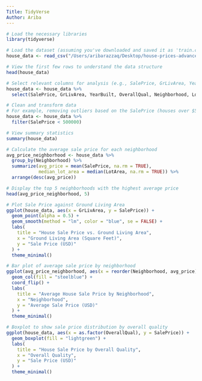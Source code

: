 ```yaml
---
Title: TidyVerse
Author: Ariba 
---
```




```r
# Load the necessary libraries
library(tidyverse)

# Load the dataset (assuming you've downloaded and saved it as 'train.csv')
house_data <- read_csv("/Users/aribarazzaq/Desktop/house-prices-advanced-regression-techniques/train.csv")

# View the first few rows to understand the data structure
head(house_data)


```

```r
# Select relevant columns for analysis (e.g., SalePrice, GrLivArea, YearBuilt, OverallQual)
house_data <- house_data %>%
  select(SalePrice, GrLivArea, YearBuilt, OverallQual, Neighborhood, LotArea)

# Clean and transform data
# For example, removing outliers based on the SalePrice (houses over $500,000) for simplicity
house_data <- house_data %>%
  filter(SalePrice < 500000)

# View summary statistics
summary(house_data)

```

```r
# Calculate the average sale price for each neighborhood
avg_price_neighborhood <- house_data %>%
  group_by(Neighborhood) %>%
  summarize(avg_price = mean(SalePrice, na.rm = TRUE),
            median_lot_area = median(LotArea, na.rm = TRUE)) %>%
  arrange(desc(avg_price))

# Display the top 5 neighborhoods with the highest average price
head(avg_price_neighborhood, 5)

```

```r
# Plot Sale Price against Ground Living Area
ggplot(house_data, aes(x = GrLivArea, y = SalePrice)) +
  geom_point(alpha = 0.5) +
  geom_smooth(method = "lm", color = "blue", se = FALSE) +
  labs(
    title = "House Sale Price vs. Ground Living Area",
    x = "Ground Living Area (Square Feet)",
    y = "Sale Price (USD)"
  ) +
  theme_minimal()

```

```r
# Bar plot of average sale price by neighborhood
ggplot(avg_price_neighborhood, aes(x = reorder(Neighborhood, avg_price), y = avg_price)) +
  geom_col(fill = "steelblue") +
  coord_flip() +
  labs(
    title = "Average House Sale Price by Neighborhood",
    x = "Neighborhood",
    y = "Average Sale Price (USD)"
  ) +
  theme_minimal()

```

```r
# Boxplot to show sale price distribution by overall quality
ggplot(house_data, aes(x = as.factor(OverallQual), y = SalePrice)) +
  geom_boxplot(fill = "lightgreen") +
  labs(
    title = "House Sale Price by Overall Quality",
    x = "Overall Quality",
    y = "Sale Price (USD)"
  ) +
  theme_minimal()

```

